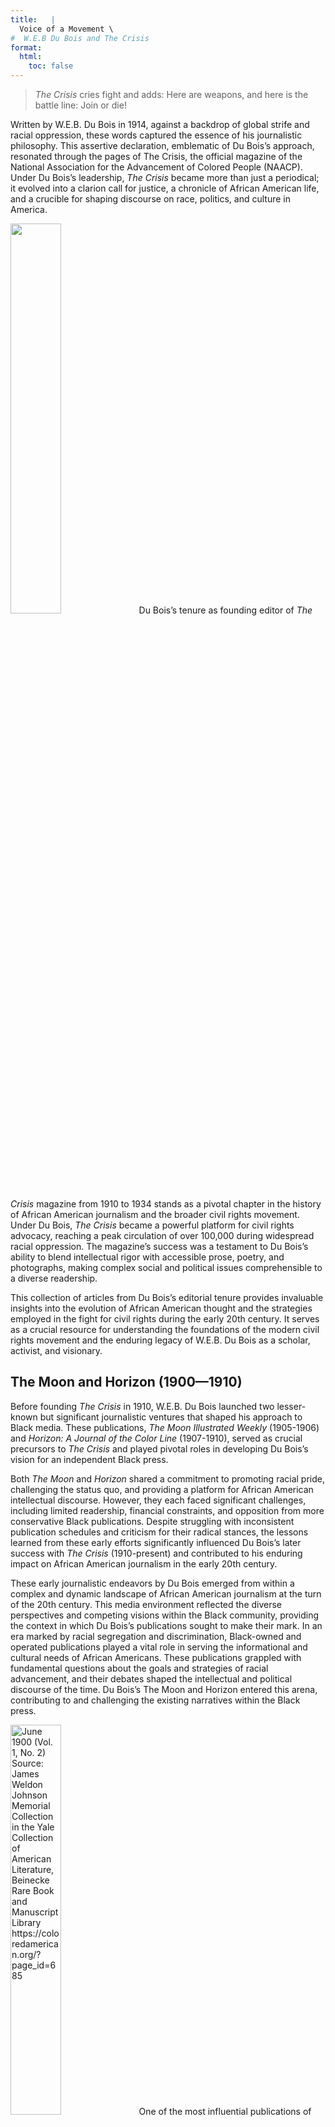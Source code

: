 ```yaml
---
title:   |
  Voice of a Movement \
#  W.E.B Du Bois and The Crisis
format:
  html:
    toc: false
---
```


<div class="draft-watermark">



> *The Crisis* cries fight and adds: Here are weapons, and here is the battle line: Join or die!

Written by W.E.B. Du Bois in 1914, against a backdrop of global strife and racial oppression, these words captured the essence of his journalistic philosophy. This assertive declaration, emblematic of Du Bois's approach, resonated through the pages of <span class="crisis-title">The Crisis</span>, the official magazine of the National Association for the Advancement of Colored People (NAACP). Under Du Bois's leadership, *The Crisis* became more than just a periodical; it evolved into a clarion call for justice, a chronicle of African American life, and a crucible for shaping discourse on race, politics, and culture in America.



![](/Images/bdr-507789.jpeg ""){width=40% .left}
Du Bois's tenure as founding editor of *The Crisis* magazine from 1910 to 1934 stands as a pivotal chapter in the history of African American journalism and the broader civil rights movement.  Under Du Bois, *The Crisis* became a powerful platform for civil rights advocacy, reaching a peak circulation of over 100,000 during widespread racial oppression. The magazine's success was a testament to Du Bois's ability to blend intellectual rigor with accessible prose, poetry, and photographs, making complex social and political issues comprehensible to a diverse readership.

</div>

This collection of articles from Du Bois's editorial tenure provides invaluable insights into the evolution of African American thought and the strategies employed in the fight for civil rights during the early 20th century. It serves as a crucial resource for understanding the foundations of the modern civil rights movement and the enduring legacy of W.E.B. Du Bois as a scholar, activist, and visionary.




## The Moon and Horizon <span class="nowrap">(1900—1910)</span>

Before founding *The Crisis* in 1910, W.E.B. Du Bois launched two lesser-known but significant journalistic ventures that shaped his approach to Black media. These publications, *The Moon Illustrated Weekly* (1905-1906) and *Horizon: A Journal of the Color Line* (1907-1910), served as crucial precursors to *The Crisis* and played pivotal roles in developing Du Bois's vision for an independent Black press.

Both *The Moon* and *Horizon* shared a commitment to promoting racial pride, challenging the status quo, and providing a platform for African American intellectual discourse. However, they each faced significant challenges, including limited readership, financial constraints, and opposition from more conservative Black publications. Despite struggling with inconsistent publication schedules and criticism for their radical stances, the lessons learned from these early efforts significantly influenced Du Bois's later success with *The Crisis* (1910-present) and contributed to his enduring impact on African American journalism in the early 20th century.

These early journalistic endeavors by Du Bois emerged from within a complex and dynamic landscape of African American journalism at the turn of the 20th century. This media environment reflected the diverse perspectives and competing visions within the Black community, providing the context in which Du Bois's publications sought to make their mark. In an era marked by racial segregation and discrimination, Black-owned and operated publications played a vital role in serving the informational and cultural needs of African Americans. These publications grappled with fundamental questions about the goals and strategies of racial advancement, and their debates shaped the intellectual and political discourse of the time. Du Bois's The Moon and Horizon entered this arena, contributing to and challenging the existing narratives within the Black press.

![](/Images/335692732_217716107420380_3478088606202613196_n.jpg "June 1900 (Vol. 1, No. 2) Source: James Weldon Johnson Memorial Collection in the Yale Collection of American Literature, Beinecke Rare Book and Manuscript Library https://coloredamerican.org/?page_id=685"){width=40% .right}
One of the most influential publications of this period was <span class="crisis-title">The Colored American Magazine</span>, founded in 1900 as the first major African American journal of the new century. Under the editorship of Pauline Hopkins from 1900 to 1904, the magazine aimed to cultivate a national Black readership and promote racial pride and unity. Hopkins used the platform to explore Black history, critique the exclusion of African American experiences from mainstream textbooks, and encourage a Black literary renaissance. The magazine's coverage of politics, business, education, and religion, alongside its inclusion of historical materials and fiction, set a significant precedent for later publications.

However, the Black press of this era was divided by ideological differences, particularly between supporters of Booker T. Washington's accommodationist philosophy and those who advocated for more direct challenges to racial injustice. Washington exerted considerable influence over several publications, often using them to promote his views on economic development as the primary means of racial progress. This influence was not always transparent, as in the case of *The Colored American Magazine*, which Washington secretly subsidized after Hopkins' departure in 1904.

![](/Images/Cover_page_of_Voice_of_the_Negro_Magazine_Vol_3,_1906.png "By Editors: J.W.E Bowen Jesse Max Barber(Life time: 1904-1907) - Original publication: Hertel, Jenkins, and CompanyImmediate source: https://modernistmagazines.org/american/the-voice-of-the-negro/#1464124281476-e258061f-11950739-cbd6, Public Domain, https://en.wikipedia.org/w/index.php?curid=65826315"){width=40% .left}
In contrast, more radical voices found expression in publications like *The Voice of the Negro*, launched in Atlanta in 1904 as the first Black-edited journal in the South. Under the editorship of J. Max Barber, *The Voice of the Negro* became a platform for more confrontational expressions of racial politics, featuring articles by Du Bois that critiqued Washington's approach. The magazine's outspoken nature made it a target for pressure from Washington and his supporters, foreshadowing the challenges Du Bois would face in his own journalistic endeavors.

The challenges faced by independent Black journalism in this period are illustrated by the fates of these publications. The Colored American Magazine ceased publication in 1910 after losing Washington's support, while The Voice of the Negro, forced to relocate to Chicago after the 1906 Atlanta race riot, ended its run in 1907. These closures highlight the financial and political pressures that constrained African American publications, providing context for the significance of Du Bois's subsequent journalistic efforts.

It was in this complex and contentious media landscape that W.E.B. Du Bois launched his own journalistic ventures, The Moon Illustrated Weekly and Horizon. These publications emerged as attempts to provide alternatives to the Washington-influenced press, offering platforms for more radical political expression and cultural exploration. Du Bois's efforts were part of a broader struggle within the Black press to define the means and ends of racial advancement in America.

![](/Images/The_Moon_1_14_906.jpg ""The Moon, Memphis, 1:14, 1906" (2021). Documents. 16.
https://digitalcommons.memphis.edu/speccoll-mss-wtennhistsoc1/16"){width=40% .right}
In December 1905, W.E.B. Du Bois, along with partners Edward L. Simon and Harry Pace, launched The Moon Illustrated Weekly in Memphis, Tennessee, marking a significant milestone as the first illustrated weekly magazine for African Americans. With an initial investment of $3,000, The Moon aimed to interpret what Du Bois called a "new race consciousness" to the world, reflecting the growing self-awareness and cultural pride within the Black community.

The content of The Moon was diverse and ambitious. It featured news items on Africa, reprints from other publications, biographical sketches of notable African Americans, and thought-provoking editorials. The magazine also showcased illustrations, likely drawn by Du Bois himself, and carried advertisements from Black-owned businesses in Memphis and Atlanta. A notable piece published in The Moon was a tribute to the late poet Paul Laurence Dunbar, reflecting the magazine's commitment to celebrating African American culture and achievement.

However, The Moon faced significant challenges from its inception. Its controversial nature and radical stance limited its audience to between 250 and 500 subscribers, creating financial constraints for the expensive publication. This small readership, combined with limited resources, put immense pressure on the venture. Moreover, Du Bois's commitments to other activities prevented him from dedicating sufficient time to editing the magazine, further complicating its operations

The reception of The Moon was mixed. While it elicited commentary and sparked discussions in the Black press, it also faced mockery from accommodationist periodicals that highlighted its financial struggles. Despite its short lifespan, ending in the summer of 1906, The Moon set an important precedent for African American illustrated journalism. 

![](/Images/horizon.jpg){width=40% .left}Following the demise of The Moon, Du Bois swiftly launched his next journalistic venture. In January 1907, Horizon: A Journal of the Color Line began publication in Washington, D.C., later relocating to Alexandria, Virginia. Owned and operated by Freeman Murray and Lafayette M. Hershaw, with Du Bois serving as editor, Horizon provided a more enduring platform for Du Bois's views and those of the Niagara Movement, a civil rights organization he had co-founded in 1905 to oppose racial segregation and disenfranchisement.

Horizon represented a significant evolution in Du Bois's journalistic approach. It featured sharper critiques and covered a wider range of topics than its predecessor. The magazine's content was notably more memorable, with contributions from talented writers like L.M. Hershaw and F.H.M. Murray. Du Bois's "Over-Look" section became increasingly controversial, challenging the status quo and proposing political alternatives to the dominant narratives of the time.

![](/Images/socialist_of_the_path2.jpg){width=40% .left}
Horizon's content reflected Du Bois's increasingly bold editorial stance. The magazine published a scathing critique of Thomas Fortune, a close associate of Booker T. Washington and editor of *The New York Age*, and openly criticized President Theodore Roosevelt's positions on racial issues. Moreover, it expanded its scope beyond domestic concerns. The magazine covered global issues affecting Black people, including peonage and imperialism, reflecting Du Bois's growing interest in international affairs and their impact on the African diaspora. Additionally, Horizon became a vehicle for Du Bois's evolving views on socialism and labor rights, topics that would become increasingly central to his intellectual and activist work in later years.

<figure class="right" style="width: 40%;">
![](/Images/horizon_payments.jpg "Du Bois, W. E. B. (William Edward Burghardt), 1868-1963. Letter from W. E. B. Du Bois to A. B. Humphrey, March 29, 1909. W. E. B. Du Bois Papers (MS 312). Special Collections and University Archives, University of Massachusetts Amherst Libraries"){width=100% .right}
  <figcaption>
    A 1909 letter from Du Bois annoucing a temporary suspension of *The Horizon* because of "lax business methods."
  </figcaption>
</figure>

Despite its intellectual richness, Horizon faced persistent financial difficulties. Du Bois rejected the idea of subsidies, considering them "degrading and dangerous," which meant the magazine had to rely on its readership for support. The editors worked without salaries and often covered the annual deficit out of their own pockets. Du Bois repeatedly appealed to readers for donations and additional subscribers to keep the magazine afloat.

The experiences gained from publishing The Moon and Horizon were invaluable in shaping Du Bois's approach to journalism and his understanding of the challenges facing independent Black publications. These ventures demonstrated the difficulty of sustaining a magazine that advocated for unpopular causes without a solid financial base or institutional support.

The financial struggles of both magazines highlighted the economic realities of the African American community at the time. Du Bois's frustration with the lack of support from the Black community for independent publications like Horizon underscored the complex relationship between radical Black intellectuals and the broader African American population, a tension that would continue to shape his approach to activism and journalism in the years to come.


###  Establishing *The Crisis* <span class="nowrap">(1910-1915)</span>

The early 20th century marked a pivotal moment in the struggle for civil rights in the United States, with the formation of the National Association for the Advancement of Colored People (NAACP) in 1909 and the subsequent launch of its official magazine, *The Crisis*, in 1910. This period saw W.E.B. Du Bois transition from his academic role at Atlanta University to become a leading figure in the nascent civil rights movement, utilizing his position as editor of *The Crisis* to shape public opinion and challenge prevailing racial attitudes.

![](/Images/nnc_ticket.jpg){width=40% .right}*The Crisis* emerged from the broader context of the NAACP's formation, which itself was a response to escalating racial tensions, exemplified by the 1908 race riots in Springfield, Illinois. This violent outbreak in Abraham Lincoln's hometown shocked both Black and white reformers, prompting journalist William English Walling to call for a national conference to address racial issues. The resulting National Negro Conference, held in New York City on May 31 and June 1, 1909, brought together a diverse coalition of civil rights activists, both Black and white, committed to challenging racial discrimination through legal and political means. Attendees included prominent figures such as Ida B. Wells-Barnett, William Monroe Trotter, and W.E.B. Du Bois, alongside white philanthropists and social reformers. This interracial composition distinguished the NAACP from earlier civil rights organizations and set the stage for a more assertive approach to activism. The conference led to the formal establishment of the NAACP in 1909, with the organization promising to vigorously oppose racial hatred and prejudice. 

W.E.B. Du Bois, already a renowned scholar and author, was recruited to join the executive committee as its only African American member and appointed as the director of Publications and Research. Du Bois, who had been influential in shaping the thoughts of many of the NAACP's white organizers through his writings and lectures, saw the organization as an opportunity to challenge Booker T. Washington's accommodationist approach to race relations. When offered the position of Director of Publicity and Research at the NAACP, Du Bois viewed it as a chance to guide educated African American opinion and to fight for civil rights more directly than he could in his academic position. 

However, not all prominent activists found such a welcoming place within the nascent organization. Despite her considerable skills and experience in journalism and civil rights advocacy, Ida B. Wells found herself sidelined in the early days of the NAACP. Wells, who had gained international recognition for her anti-lynching campaigns and her work as editor and co-owner of the Memphis Free Speech newspaper, was not included in the original list of NAACP founders. This exclusion was particularly striking given her extensive experience in investigative journalism, her powerful writing on racial injustice, and her established network of supporters both in the United States and abroad. While the exact reasons for her omission remain disputed, with Du Bois later implying it was Wells' choice and Wells asserting in her autobiography that she was deliberately excluded, the incident highlighted the complex dynamics of race, gender, and power within the early civil rights movement. Despite these internal tensions, Du Bois pressed forward with his plans for the NAACP's official publication.

Du Bois's vision for *The Crisis* was multifaceted. He intended the magazine to serve as a platform for recording important events affecting race relations, reviewing opinions and literature on race issues, providing a forum for articles, and advocating for equal rights regardless of color. This ambitious scope reflected Du Bois's belief in the power of informed public opinion to drive social change.

The initial funding and support for *The Crisis* were uncertain. The NAACP did not have funds allocated for the publication initially, but Oswald Garrison Villard, owner of the New York Evening Post and The Nation, provided office space and provisional support. This precarious financial situation underscored the challenges faced by civil rights organizations in the early 20th century and the determination of individuals like Du Bois to persevere despite limited resources.

The first issue of *The Crisis* was published on November 1, 1910, with a modest circulation of 1,000 copies and a subscription price of $1 per year. Despite initial skepticism about the magazine's potential success, *The Crisis* quickly gained popularity. By December 1910, Du Bois had doubled the number of pages and increased the print run to 2,500 copies. The magazine's circulation grew rapidly, reaching 3,000 in January 1911, 4,000 in February, and 6,000 in March. By April 1912, circulation had soared to 22,500 copies.


*The Crisis* provided comprehensive coverage of civil rights issues, with a particular focus on lynching and racial violence. Du Bois used the magazine to expose the dangers of race prejudice and to advocate for legal and political solutions to racial inequality. However, his vision for *The Crisis* extended far beyond merely reporting NAACP activities, which led to tensions within the organization. While some NAACP board members wanted the magazine to function primarily as an organizational newsletter, Du Bois saw it as a powerful tool for inspiring and mobilizing the African American community. This approach was reflected in the magazine's diverse content. The "Along the Color Line" section contained news items about Black individuals, similar to a small-town newspaper, while the "Opinion" section featured Du Bois's commentary on important events from the perspective of various newspapers. He insisted that *The Crisis* needed to impart a larger vision, preparing the ground for widespread organization and civil rights activism. Du Bois argued that this broad, often provocative editorial approach was essential for building the NAACP's presence and influence. He believed that without the magnetism and inspiration provided by *The Crisis*, the NAACP would struggle to achieve its larger goals. This stance often put him at odds with those who preferred a more cautious, less controversial publication. 

Du Bois's writing style and approach were central to the development of *The Crisis*'s distinctive editorial voice. He used the magazine to challenge Booker T. Washington's accommodationist approach and to promote a more militant stance on civil rights. Du Bois's editorials were often controversial and confrontational, addressing taboo subjects like interracial marriage and critiquing not just white racism but also Black institutions he saw as ineffective.

While The Crisis primarily targeted an educated Black audience, featuring articles on topics such as "Colored High Schools," "Women's Clubs," and "The Colored College Athlete," Du Bois also sought to make the magazine accessible to a broader readership. He balanced intellectual content with practical information and news relevant to African American communities of various educational backgrounds. This approach allowed The Crisis to appeal to a diverse readership, covering a wide range of topics including lynching, women's suffrage, labor issues, and socialism.

The use of photographs and artwork in The Crisis was innovative for its time and played a crucial role in shaping the magazine's visual identity. Du Bois recognized the power of visual representation in challenging racial stereotypes and promoting Black achievement. The magazine often featured portraits of successful African Americans, contributing to a positive image of Black culture and accomplishment. This visual strategy complemented the diverse content, further enhancing the magazine's appeal and impact.

*The Crisis* also benefited from the contributions of key staff members and collaborators. Mary Maclean, a journalist for the New York Times, served as the managing editor, while Robert N. Wood, an African American printer, produced the magazine at a reduced cost. This combination of editorial expertise and practical support was crucial in establishing *The Crisis* as a reputable and influential publication.

The magazine's impact on African American communities was significant. Many readers, particularly those from the growing Black middle class, regarded *The Crisis* reverently. It served as a source of information, inspiration, and racial pride, with families often reading it aloud and preserving issues for future reference.

In contrast, the reaction from white readers and critics to *The Crisis* was mixed, reflecting broader tensions within the NAACP. While some progressive whites supported the magazine's mission, others were alarmed by its provocative content and militant stance on civil rights. The success and influence of *The Crisis*, though beneficial to the NAACP's overall mission, generated significant conflicts between Du Bois and white NAACP officials, particularly Oswald Garrison Villard. As chairman of the NAACP board and an experienced newspaper owner, Villard sought to exert control over *The Crisis*, viewing it as subject to his authority. Du Bois, however, fiercely guarded his editorial independence, insisting that his role transcended that of a mere employee. Their clashes extended beyond editorial matters to issues of financial management and Du Bois's allocation of time between *The Crisis* and other NAACP duties. The NAACP board, composed primarily of progressive white members, often found Du Bois's content too inflammatory and worried about its potential to alienate white supporters and distract from the organization's legal and organizational work. These conflicts intensified over time, culminating in Villard's resignation as board chairman in 1913. Despite attempts to limit Du Bois's autonomy, including the official incorporation of *The Crisis* as a separate entity from the NAACP in 1914, the board ultimately had to accommodate Du Bois's leadership of the magazine. This was largely due to *The Crisis*'s crucial role in mobilizing African American support and its early financial success. This ongoing struggle reflected deeper tensions within the civil rights movement about the appropriate strategies for achieving racial equality, the balance between protest and accommodation, and the role of Black leadership within interracial organizations.

##  War and Its Aftermath <span class="nowrap">(1916-1923)</span>

As the United States entered World War I, *The Crisis* under Du Bois's editorship became a vital platform for reporting on the experiences of African American soldiers and the broader impact of the war on the black community. The magazine provided extensive coverage of military segregation and discrimination, highlighting the paradox of African Americans fighting for democracy abroad while facing systemic racism at home. Du Bois used *The Crisis* to document instances of mistreatment and harassment faced by black soldiers in training camps across the country, including incidents in Georgia, Kansas, and Texas.

However, Du Bois's wartime stance was not without controversy. In July 1918, he penned the editorial "[Close Ranks](Volumes/16/03/close_ranks.html)," urging African Americans to set aside their grievances and support the war effort. This position, which seemed to contradict Du Bois's previous advocacy for immediate civil rights reforms, drew sharp criticism from many African Americans and NAACP members. The controversy was further fueled by Du Bois's consideration of a military intelligence position, leading to accusations of a quid pro quo arrangement. Although Du Bois denied any connection between the editorial and the job offer, the incident damaged his reputation and led to increased scrutiny of *The Crisis* by the NAACP board.

Despite this setback, Du Bois continued to use *The Crisis* as a platform for investigating and reporting on the treatment of African American troops. In December 1918, he traveled to France as part of the official press delegation to the Paris Peace Conference, where he gathered information on the experiences of black soldiers. The May 1919 issue of *The Crisis*, which included Du Bois's influential editorial "[Returning Soldiers](Volumes/18/01/returning_soldiers.html)" and documents about the mistreatment of black troops, sold a record 106,000 copies, demonstrating the magazine's growing influence and readership.

The aftermath of World War I brought new challenges for African Americans, as racial violence escalated across the United States. *The Crisis* played a crucial role in documenting and responding to the wave of racial violence known as the "Red Summer" of 1919. Du Bois used the magazine to report on the numerous race riots and lynchings that occurred during this period, providing detailed accounts and analysis of events in cities like East St. Louis, Illinois, and Houston, Texas. *The Crisis*'s coverage of these incidents not only informed its readers but also served as a call to action, advocating for federal anti-lynching legislation and other measures to protect African American lives and rights.

The Great Migration, a massive movement of African Americans from the rural South to urban areas in the North and West, was a defining phenomenon of early 20th-century American history. Du Bois, recognizing the importance of this movement, devoted considerable attention to covering its various aspects in the pages of *The Crisis*. In early 1917, Du Bois undertook a personal journey through the southern states to gather firsthand information on the migration. This investigative trip reflected his commitment to empirical research, a hallmark of his earlier academic work. By traveling to the source of the migration, Du Bois aimed to provide Crisis readers with accurate, nuanced reporting on the factors driving African Americans to leave the South and the challenges they faced in doing so Du Bois's views on the Great Migration, as expressed in *The Crisis*, were complex and evolving. While he encouraged resourceful African Americans to seek better opportunities in the North, he also acknowledged the significant challenges that awaited migrants in their new urban environments. 

The magazine's reporting on the Great Migration went beyond mere demographic analysis. It explored the social, economic, and political implications of this mass movement. Articles in *The Crisis* examined how the influx of African Americans was changing northern cities, the reception migrants received from both white and established black communities, and the impact of the migration on labor markets and racial dynamics in both the North and South.

During this period, Du Bois also expanded *The Crisis*'s international focus, connecting the struggles of African Americans to global anti-colonial movements. He organized and presided over the Pan-African Congress in Paris in February 1919, which brought together delegates from 16 nations to discuss issues affecting people of African descent worldwide. The Congress passed resolutions calling for better treatment of African colonies and greater international oversight of colonial administration. Du Bois used *The Crisis* to report on these developments and to promote his vision of pan-Africanism, which sought to unite people of African descent globally in the fight against racism and colonialism.

However, Du Bois's approach to advancing African American interests faced a significant challenge from Marcus Garvey and his Universal Negro Improvement Association (UNIA). Initially cautious, Du Bois observed Garvey's movement without direct confrontation. However, as Garvey's influence grew, Du Bois became increasingly critical. He used *The Crisis* to publish detailed critiques of Garvey's Black Star Line and other UNIA ventures, highlighting the ideological divide between their approaches to racial advancement.

The conflict between Du Bois and Garvey represented a broader struggle within the African American community over strategies for racial advancement and leadership. While Du Bois advocated for integration and civil rights within the United States, Garvey promoted racial separatism and a return to Africa. This ideological divide was reflected in the pages of *The Crisis*, where Du Bois consistently presented his vision for racial advancement, which contrasted sharply with Garvey's approach.

Throughout this period, *The Crisis* continued to grow in influence and reach. By 1919, its monthly circulation exceeded 100,000, surpassing that of other prominent publications like The New Republic and The Nation. The magazine's success allowed Du Bois to expand its content and launch new initiatives, such as The Brownie's Book, a children's magazine aimed at fostering pride and knowledge among young African Americans. The Brownie's Book was revolutionary for its time, offering positive representations of Black children and families that were sorely lacking in mainstream literature. Each issue featured a mix of stories, poems, biographies of notable African Americans, and articles on African and African American history and culture. The magazine encouraged its young readers to take pride in their heritage and to aspire to academic and professional success. Du Bois, along with co-editors Jessie Redmon Fauset and Augustus Granville Dill, ensured that the content was both entertaining and educational, often addressing complex social issues in an age-appropriate manner. Although The Brownie's Book only ran for two years due to financial constraints, its impact was significant. It paved the way for future African American children's literature and demonstrated Du Bois's commitment to uplifting the entire Black community, from the youngest members to the oldest.

However, the early 1920s also brought challenges for *The Crisis* and Du Bois. The magazine experienced a sharp decline in subscribers, dropping from over 100,000 in August 1919 to 53,000 in April 1921. This decline led to financial difficulties and tensions between Du Bois and the NAACP board over the management of the magazine and its relationship to the organization.

##  The Harlem Renaissance and Beyond <span class="nowrap">(1924-1928)</span>

Under Du Bois's leadership, *The Crisis* became a vital platform for nurturing and showcasing African American talent during the Harlem Renaissance. The magazine instituted literary contests and awards, most notably the Krigwa awards, which provided emerging writers and poets with opportunities for recognition and publication. These initiatives were instrumental in discovering and promoting new voices in African American literature, contributing significantly to the cultural flourishing of the period. Du Bois's commitment to fostering black artistic expression was greatly aided by Jessie Redmon Fauset, who served as the magazine's literary editor from 1919 to 1926. Fauset, herself a notable author of the Harlem Renaissance, played a crucial role in identifying and nurturing new talent. Her discerning editorial eye helped launch the careers of several prominent writers, including Langston Hughes, Countee Cullen, and Jean Toomer. Hughes, in particular, gained early recognition when his poem "The Negro Speaks of Rivers" was published in *The Crisis* in 1921, marking the beginning of his career.

*The Crisis*'s influence extended beyond just discovering new talent; it also provided a platform for established intellectuals and artists to reach a wider audience. Zora Neale Hurston, already gaining recognition for her anthropological work and vibrant prose, contributed several pieces to the magazine, further cementing her place in the literary world. Additionally, the sociologist and civil rights activist E. Franklin Frazier found in *The Crisis* a venue for his incisive analyses of racial issues, helping to establish his reputation as a leading scholar in his field.

*The Crisis*'s commitment to fostering black artistic expression extended beyond literature. The magazine regularly featured photographs of prosperous African American citizens and Greek letter organizations, visually reinforcing the idea of racial uplift and cultural refinement that Du Bois championed. This visual representation, combined with the literary content, helped create a comprehensive portrait of African American achievement and potential. The magazine also showcased the work of African American visual artists, providing exposure for painters and sculptors like Aaron Douglas, whose distinctive style became synonymous with the visual aesthetic of the Harlem Renaissance. Augusta Savage, the renowned sculptor, received early recognition in *The Crisis*, which helped propel her career and visibility in the art world.

Moreover, *The Crisis* served as a launching pad for future leaders in various fields. A young Thurgood Marshall, who would later become the first African American Supreme Court Justice, had his early writings published in the magazine, foreshadowing his future role in the civil rights movement. Similarly, Paul Robeson, the multitalented actor, singer, and activist, found in *The Crisis* a platform to express his views on art and politics, contributing to his rising prominence in both cultural and political spheres.

As the Harlem Renaissance progressed, *The Crisis* became a forum for intense debates about the appropriate representation of black life in art and literature. Du Bois articulated his views on this matter in his seminal essay "Criteria of Negro Art," published in *The Crisis*. In this piece, he argued for art that would serve as propaganda for African American advancement, emphasizing the need for positive portrayals that could counteract negative stereotypes.

This stance, however, brought Du Bois into conflict with younger artists who sought to explore the full spectrum of black experience, including aspects that Du Bois and other older intellectuals considered unseemly or detrimental to the race's image. *The Crisis* editor's criticism of works like Claude McKay's "Home to Harlem" for their portrayal of the seedier aspects of black urban life exemplified this generational and ideological divide.

As the 1920s progressed, *The Crisis* began to place increased emphasis on education and economic development within the African American community. The magazine published special annual issues dedicated to higher education, reflecting Du Bois's longstanding belief in the importance of advanced learning for racial progress. These issues reported on developments in black colleges and universities, advocating for increased African American representation in faculty and administration positions.

Simultaneously, *The Crisis* amplified its coverage of African American businesses and economic initiatives. This shift mirrored Du Bois's evolving thoughts on his "Talented Tenth" concept. While he maintained his belief in the importance of higher education, Du Bois began to criticize what he perceived as growing materialism and class distinctions among college-educated African Americans. He used the pages of *The Crisis* to call for a reevaluation of curricula in black colleges, emphasizing the need for vocational training and industrial planning to address the economic challenges faced by the broader African American population.

Du Bois championed the development of what he termed a "closed economic circle" within the African American community. Through *The Crisis*, he encouraged the Talented Tenth to invest in economic projects and establish cooperative businesses to uplift the race. However, these efforts faced challenges due to limited support from the African American middle class, who often prioritized individual advancement over collective economic strategies.

*The Crisis*'s shift in focus during this period reflected broader changes in Du Bois's thinking about racial advancement. While continuing to promote cultural and artistic achievement, the magazine increasingly grappled with the economic realities facing African Americans in the late 1920s. This evolution in editorial direction set the stage for the more radical economic and political positions that Du Bois would adopt in the following decade.

##  Economic Crisis and Ideological Shifts <span class="nowrap">(1929-1932)</span>

The onset of the Great Depression in 1929 marked a pivotal moment for W.E.B. Du Bois and *The Crisis* magazine, ushering in a period of financial struggle and ideological transformation. As the economic downturn gripped the nation, *The Crisis*, like many publications, faced declining circulation and mounting financial pressures. By 1932, the magazine's monthly readership had plummeted to approximately 15,000, a stark contrast to its earlier success. This decline not only threatened the magazine's survival but also compromised Du Bois's editorial independence as *The Crisis* became increasingly reliant on subsidies from the NAACP.

The financial strain experienced by *The Crisis* mirrored the broader economic hardships faced by African American communities across the United States. Du Bois used the magazine as a platform to document and critique the disproportionate impact of the Depression on Black Americans. Through his editorials and articles, he shed light on the exacerbated racial inequalities and the inadequacies of government responses to *The Crisis*. This coverage served not only to inform readers but also to galvanize support for more robust economic interventions targeting African American communities.

As the economic situation deteriorated, Du Bois began to reevaluate his understanding of capitalism and explore alternative economic models. This period saw him delve deeper into the study of Marxism, reflecting a broader trend among African American intellectuals of the time. *The Crisis* became a forum for discussions on socialism, communism, and other progressive economic theories. Du Bois's growing conviction that capitalism had failed led him to advocate for increased government direction of the economy, a position that put him at odds with more conservative elements within the NAACP leadership.

Du Bois's interest in communism and alternative economic models began to take shape well before the economic crisis of 1929. His trip to the Soviet Union in 1926 played a significant role in shaping his views. During this two-month journey, Du Bois was deeply impressed by what he perceived as a society striving for a new way of life through education and equality. He observed the Soviet emphasis on workers' empowerment and noted the apparent lack of racial prejudice. This experience led him to declare that if what he had seen was Bolshevism, then he considered himself a Bolshevik. While he remained cautious about fully embracing communist ideology, the visit sparked a deeper interest in Marxist thought and alternative economic structures. Du Bois began to view class struggle as a dilemma comparable in magnitude to racial issues, though he continued to assert that race relations in America complicated a straightforward application of Marxist class analysis. 

In 1932, *The Crisis* published a significant symposium titled "Negro Editors on Communism," which explored the potential relevance of Marxist thought to the African American experience. This initiative reflected Du Bois's commitment to engaging with radical economic ideas, even as it risked alienating some of the magazine's more moderate readers and supporters. The symposium sparked debates among Black leaders about the most effective economic strategies for advancing racial equality in the context of the Great Depression.

Du Bois's ideological shift extended beyond economic theory to encompass evolving views on race and segregation. As the harsh realities of the Depression highlighted the limitations of existing approaches to racial advancement, Du Bois began to reconsider his stance on racial integration. He increasingly explored concepts of Black self-sufficiency and economic separatism as potential strategies for community development and empowerment.

This exploration of separatist ideas marked a significant departure from Du Bois's earlier emphasis on integration and provoked mixed reactions from NAACP leadership and Crisis readers alike. Some viewed his new direction as a pragmatic response to the economic crisis, while others saw it as a retreat from the organization's core principles of racial equality and integration.

Du Bois's shifting perspectives were reflected in his proposal to reorganize the NAACP to focus more directly on economic issues affecting the African American masses. At the association's annual conference in May 1932, he presented a four-point program calling for decentralization, a positive economic agenda, linking global and American racial issues, and greater youth involvement. This proposal underscored Du Bois's belief that addressing economic inequality was crucial to advancing racial justice.

However, Du Bois's new economic focus and more radical ideological stance met with resistance from Walter White and other NAACP leaders who favored a more moderate approach. This ideological divide contributed to growing tensions between Du Bois and the NAACP board, foreshadowing the eventual end of his tenure at *The Crisis*.

The financial struggles of *The Crisis* came to a head in late 1932, with Du Bois resorting to using part of his own salary to keep the magazine afloat. The NAACP board, faced with dire financial constraints, considered suspending publication entirely. This crisis led to discussions about Du Bois's future role, with NAACP board chair Joel Spingarn arranging for Du Bois to be offered a professorship at Atlanta University for the spring of 1933, anticipating the end of his leadership at *The Crisis*.


##   Final Struggles and Departure <span class="nowrap">(1933-1934)</span>

The twilight years of W.E.B. Du Bois's tenure at *The Crisis* and the NAACP were marked by contentious ideological shifts, organizational conflicts, and ultimately, his departure from the institutions he had helped build. This period from 1933 to 1934 witnessed Du Bois grappling with new economic realities, proposing controversial solutions, and facing increasing opposition from within the civil rights movement he had long championed.

As the Great Depression deepened, Du Bois began to reevaluate his views on race relations and economic strategies for African Americans. In January 1934, he published a provocative article titled "Segregation" in *The Crisis*, arguing that racial segregation could potentially yield positive outcomes if it led to self-sufficiency and development within the Black community. This stance represented a significant departure from the NAACP's longstanding opposition to all forms of segregation.

Du Bois's evolving perspective was further evident in his proposal for new economic programs tailored to African Americans. He advocated for the creation of cooperative and collective economies within the Black community, suggesting that this approach could offer a path to economic empowerment in the face of systemic discrimination. These ideas were influenced by Du Bois's renewed study of Marxist thought, which he believed was necessary to develop a comprehensive social and economic program for African Americans.

The reaction to Du Bois's new positions was swift and largely negative. Many civil rights leaders and activists, including those within the NAACP, viewed his stance on segregation as a betrayal of the organization's core principles. Critics argued that embracing segregation, even as a means to an end, would undermine decades of progress in the fight for racial equality.

Du Bois's controversial views exacerbated existing tensions between him and the NAACP leadership, particularly Walter White. The conflict centered on issues of editorial control and content in *The Crisis*, as well as broader disagreements on organizational strategy and priorities. As early as 1932, Du Bois had been at odds with White and Roy Wilkins over the direction of *The Crisis*. Du Bois resisted attempts to bring the magazine under closer NAACP control, viewing such efforts as threats to his editorial freedom and intellectual independence. The situation deteriorated further when Du Bois used *The Crisis* as a platform to criticize the NAACP's approach to civil rights and to promote his own views on segregation and economic self-reliance.

The ideological rift between Du Bois and the NAACP board widened as he pushed for a fundamental reorganization of the association. Du Bois called for greater involvement of working-class African Americans in the NAACP's decision-making processes and advocated for a more democratic structure within the organization. These proposals were met with resistance from the board, which saw them as challenges to their authority and the established direction of the NAACP.

Personal conflicts also played a role in the deteriorating relationship. Du Bois's critiques of Walter White and other NAACP leaders became increasingly pointed, while White and his allies worked to consolidate their power within the organization. The appointment of Roy Wilkins to the board of *The Crisis* Publishing Company, which Du Bois vehemently opposed, further strained relations.

The culmination of these conflicts came in May 1934 when the NAACP board voted to censor Du Bois and prohibit salaried officers from criticizing the association's policies in *The Crisis*. This move was a direct response to Du Bois's continued advocacy for his controversial views on segregation and economics.
Faced with what he perceived as unacceptable constraints on his intellectual freedom, Du Bois resigned from *The Crisis* and the NAACP on June 26, 1934. In his resignation, he cited his refusal to accept censorship and his belief that the organization had failed to adapt to new economic realities facing African Americans.

The immediate reactions to Du Bois's departure were mixed. While some viewed it as a necessary step to maintain the NAACP's ideological consistency, others saw it as the loss of a powerful and influential voice in the civil rights movement. The Baltimore Afro-American newspaper, reflecting a sentiment shared by some, suggested that it was time for Du Bois to retire, indicating a generational shift in civil rights leadership.

Despite the controversy surrounding his departure, Du Bois's long-term impact on civil rights journalism and activism through his work at *The Crisis* was profound and lasting. Over his 24-year tenure, he had transformed *The Crisis* into a powerful platform for African American intellectual discourse, cultural expression, and political advocacy. The magazine had played a crucial role in shaping public opinion, nurturing Black literary talent during the Harlem Renaissance, and providing a forum for debates on strategies for advancing civil rights.

Du Bois's emphasis on economic issues and his willingness to challenge orthodox thinking, even when it led to his ouster, helped broaden the scope of civil rights activism. His departure from the NAACP marked a shift in the organization's approach under Walter White's leadership, with a renewed focus on legal strategies and integration. In the years following Du Bois's resignation, the NAACP grappled with the issues he had raised, forming a committee to reassess its program and address the economic challenges facing Black Americans during the Great Depression. While not all of Du Bois's ideas were adopted, his influence continued to be felt in ongoing debates within the civil rights movement about the best strategies for achieving racial equality and economic justice.

W.E.B. Du Bois's departure from *The Crisis* in 1934 marked the end of an era, but the impact of his quarter-century at the helm of this influential publication reverberates to this day. Through the articles collected in this site, we have traced the evolution of Du Bois's thought, from his early advocacy for civil rights and integration to his later exploration of economic separatism and critique of capitalism.

Du Bois's tenure at *The Crisis* was characterized by an unwavering commitment to intellectual rigor, a willingness to challenge orthodoxies—including his own—and a deep-seated belief in the power of the written word to effect social change. His editorial vision expanded the boundaries of civil rights discourse, interweaving issues of race with questions of class, gender, and global politics.

The legacy of Du Bois's work at *The Crisis* extends far beyond the pages of the magazine. His journalistic endeavors laid the groundwork for future generations of African American writers and activists, demonstrating the crucial role of an independent Black press in articulating and advancing the cause of racial justice. Moreover, the issues Du Bois grappled with in these pages, economic inequality, political representation, cultural identity, and the global dimensions of racial oppression, remain strikingly relevant in our contemporary context. His sophisticated analyses and sometimes controversial positions continue to provoke thought and debate, challenging us to reconsider our approaches to persistent social problems.

In revisiting these articles, we gain not only a deeper understanding of a critical period in African American history but also valuable insights into the ongoing struggle for equality and justice. Du Bois's legacy, as reflected in these pages, continues to inspire and challenge us, urging us to confront the complexities of race and power with the same intellectual rigor and moral conviction that he brought to the pages of *The Crisis*.


## Resources

::: bibliography

Alexander, Shawn Leigh. 2014. "The Crisis: A Record of the Darker Races: An Introduction." In *Protest and Propaganda: W. E. B. Du Bois, The Crisis, and American History*, edited by A. H. Kirschke and P. L. Sinitiere. Columbia: University of Missouri Press.

Du Bois, W.E.B. 1940. *Dusk of Dawn: An Essay Toward an Autobiography of a Race Concept*. New York: Harcourt, Brace.

Fultz, Michael. 1995. "'The Morning Cometh': African-American Periodicals, Education, and the Black Middle Class, 1900-1930." *The Journal of Negro History* 80(3):97-112.

Johnson, Arthur and Ronald M. Johnson. 1977. "Away From Accomodation: Radical Editors and Protest Journalism, 1900-1910." *The Journal of Negro History* 62(4):325-338.

Kirschke, Amy Helene and Phillip Luke Sinitiere. 2014. "W. E. B. Du Bois as Print Propagandist." In *Protest and Propaganda: W. E. B. Du Bois, The Crisis, and American History*, edited by A. H. Kirschke and P. L. Sinitiere. Columbia: University of Missouri Press.

Lewis, David Levering. 1993. *W.E.B. Du Bois: Biography of a Race, 1868-1919*. New York: Henry Holt & Co.

---. 2000. *W.E.B. Du Bois: The Fight for Equality and the American Century, 1919-1963*. New York: Henry Holt & Co.

Partington, Paul G. 1963. "The Moon Illustrated Weekly-The Precursor of The Crisis." *The Journal of Negro History* 48(3):206-216.

Rudwick, Elliott M. 1958. "W. E. B. Du Bois in the Role of Crisis Editor." *The Journal of Negro History* 43(3):214-240.

---.  1958. "Du Bois' Last Year as Crisis Editor." *The Journal of Negro Education* 27(4):526-533.

---.  [1960] 1977. *Propagandist of the Negro Protest*. 2nd ed. New York: Atheneum.

Williams, Robert W. 2014. "W. E. B. Du Bois and Positive Propaganda: A Philosophical Prelude to His Editorship of The Crisis." In *Protest and Propaganda: W. E. B. Du Bois, The Crisis, and American History*, edited by A. H. Kirschke and P. L. Sinitiere. Columbia: University of Missouri Press.

Wolters, Raymond. 2002. *Du Bois and His Rivals*. Columbia, MO: University of Missouri Press.

:::

</div>